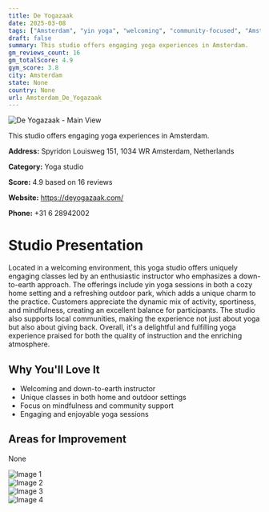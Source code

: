 ```yaml
---
title: De Yogazaak
date: 2025-03-08
tags: ["Amsterdam", "yin yoga", "welcoming", "community-focused", "Amsterdam"]  
draft: false
summary: This studio offers engaging yoga experiences in Amsterdam.
gm_reviews_count: 16
gm_totalScore: 4.9
gym_score: 3.8
city: Amsterdam
state: None
country: None
url: Amsterdam_De_Yogazaak
---
```


<div className="aspect-[16/9] relative my-8">
  <img 
    src="https://lh5.googleusercontent.com/p/AF1QipOL5NfPuI9UaPPKNbuf5szmCWskwJY6r4OKCBmI=w1920-h1080-k-no"
    alt="De Yogazaak - Main View"
    className="object-cover absolute inset-0 w-full h-full rounded-lg"
  />
</div>

This studio offers engaging yoga experiences in Amsterdam.

**Address:** Spyridon Louisweg 151, 1034 WR Amsterdam, Netherlands

**Category:** Yoga studio

**Score:** 4.9 based on 16 reviews

**Website:** https://deyogazaak.com/

**Phone:** +31 6 28942002

# Studio Presentation

Located in a welcoming environment, this yoga studio offers uniquely engaging classes led by an enthusiastic instructor who emphasizes a down-to-earth approach. The offerings include yin yoga sessions in both a cozy home setting and a refreshing outdoor park, which adds a unique charm to the practice. Customers appreciate the dynamic mix of activity, sportiness, and mindfulness, creating an excellent balance for participants. The studio also supports local communities, making the experience not just about yoga but also about giving back. Overall, it's a delightful and fulfilling yoga experience praised for both the quality of instruction and the enriching atmosphere.



## Why You'll Love It

- Welcoming and down-to-earth instructor
- Unique classes in both home and outdoor settings
- Focus on mindfulness and community support
- Engaging and enjoyable yoga sessions

## Areas for Improvement

None

<div className="grid grid-cols-1 xl:grid-cols-2 gap-4 my-8">
<div className="aspect-[4/3] relative"><img src="https://lh5.googleusercontent.com/p/AF1QipMAJ78jt6cClyDj_4UIEamcDVAjMfIUK4fjQEc6=w1920-h1080-k-no" alt="Image 1" className="object-cover absolute inset-0 w-full h-full rounded-lg" /></div>
<div className="aspect-[4/3] relative"><img src="https://lh5.googleusercontent.com/p/AF1QipM9XjPKBrYU22TLRJqWV8z2hpqEHXiVwRS5L7is=w1920-h1080-k-no" alt="Image 2" className="object-cover absolute inset-0 w-full h-full rounded-lg" /></div>
<div className="aspect-[4/3] relative"><img src="https://lh5.googleusercontent.com/p/AF1QipOCpSjuOZJdEh1CwkbG9k6vkw0xlFMV5RPNASWZ=w1920-h1080-k-no" alt="Image 3" className="object-cover absolute inset-0 w-full h-full rounded-lg" /></div>
<div className="aspect-[4/3] relative"><img src="https://lh5.googleusercontent.com/p/AF1QipNi1QPv5493CGp33ONJdTAOXvW0QtnIdyds2kFR=w1920-h1080-k-no" alt="Image 4" className="object-cover absolute inset-0 w-full h-full rounded-lg" /></div>
</div>